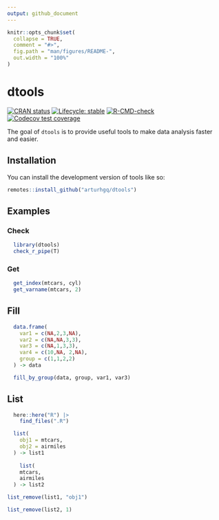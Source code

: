 ```yaml
---
output: github_document
---
```


<!-- README.md is generated from README.Rmd. Please edit that file -->

```r
knitr::opts_chunk$set(
  collapse = TRUE,
  comment = "#>",
  fig.path = "man/figures/README-",
  out.width = "100%"
)
```

# dtools

<!-- badges: start -->
[![CRAN status](https://www.r-pkg.org/badges/version/dtools)](https://CRAN.R-project.org/package=dtools)
[![Lifecycle: stable](https://img.shields.io/badge/lifecycle-stable-brightgreen.svg)](https://lifecycle.r-lib.org/articles/stages.html#stable)
[![R-CMD-check](https://github.com/arturhgq/dtools/actions/workflows/R-CMD-check.yaml/badge.svg)](https://github.com/arturhgq/dtools/actions/workflows/R-CMD-check.yaml)
[![Codecov test coverage](https://codecov.io/gh/arturhgq/dtools/branch/master/graph/badge.svg)](https://app.codecov.io/gh/arturhgq/dtools?branch=master)

<!-- badges: end -->

The goal of `dtools` is to provide useful tools to make data analysis faster and easier.

## Installation

You can install the development version of tools like so:

``` r
remotes::install_github("arturhgq/dtools")
```
## Examples

### Check
```r
  library(dtools)
  check_r_pipe(T)
```

### Get
```r
  get_index(mtcars, cyl)
  get_varname(mtcars, 2)
```

## Fill

```r
  data.frame(
    var1 = c(NA,2,3,NA),
    var2 = c(NA,NA,3,3),
    var3 = c(NA,1,3,3),
    var4 = c(10,NA, 2,NA),
    group = c(1,1,2,2)
  ) -> data

  fill_by_group(data, group, var1, var3)
```

## List

```r
  here::here("R") |> 
    find_files(".R")
```

```r
  list(
    obj1 = mtcars,
    obj2 = airmiles
  ) -> list1
  
    list(
    mtcars,
    airmiles
  ) -> list2
```

```r
list_remove(list1, "obj1")
```

```r
list_remove(list2, 1)
```

